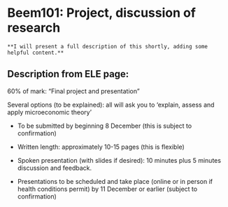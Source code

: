 # Beem101: Project, discussion of research {#project}


```block2
**I will present a full description of this shortly, adding some helpful content.**
```

## Description from ELE page:

60% of mark: "Final project and presentation"

Several options (to be explained):  all will ask you to 'explain, assess and apply microeconomic theory'

- To be submitted by beginning 8 December (this is subject to confirmation)
- Written length: approximately 10-15 pages (this is flexible)
- Spoken presentation (with slides if desired): 10 minutes plus 5 minutes discussion and feedback.

- Presentations to be scheduled and take place (online or in person if health conditions permit) by 11 December or earlier (subject to confirmation)
